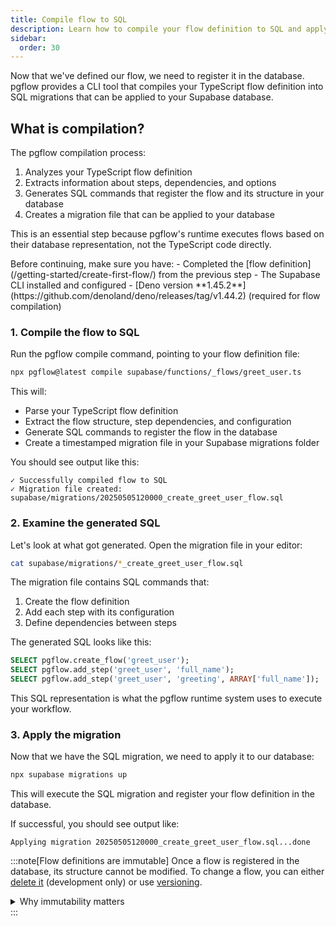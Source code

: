 ```yaml
---
title: Compile flow to SQL
description: Learn how to compile your flow definition to SQL and apply it to your database
sidebar:
  order: 30
---
```



Now that we've defined our flow, we need to register it in the database. pgflow provides a CLI tool that compiles your TypeScript flow definition into SQL migrations that can be applied to your Supabase database.

<NotProductionReady/>

## What is compilation?

The pgflow compilation process:

1. Analyzes your TypeScript flow definition
2. Extracts information about steps, dependencies, and options
3. Generates SQL commands that register the flow and its structure in your database
4. Creates a migration file that can be applied to your database

This is an essential step because pgflow's runtime executes flows based on their database representation, not the TypeScript code directly.

<Aside type="caution" title="Prerequisites">
Before continuing, make sure you have:
- Completed the [flow definition](/getting-started/create-first-flow/) from the previous step
- The Supabase CLI installed and configured
- [Deno version **1.45.2**](https://github.com/denoland/deno/releases/tag/v1.44.2) (required for flow compilation)
</Aside>

### 1. Compile the flow to SQL

Run the pgflow compile command, pointing to your flow definition file:

```bash frame="none"
npx pgflow@latest compile supabase/functions/_flows/greet_user.ts
```

This will:
- Parse your TypeScript flow definition
- Extract the flow structure, step dependencies, and configuration
- Generate SQL commands to register the flow in the database
- Create a timestamped migration file in your Supabase migrations folder

You should see output like this:

```
✓ Successfully compiled flow to SQL
✓ Migration file created: supabase/migrations/20250505120000_create_greet_user_flow.sql
```

### 2. Examine the generated SQL

Let's look at what got generated. Open the migration file in your editor:

```bash frame="none"
cat supabase/migrations/*_create_greet_user_flow.sql
```

The migration file contains SQL commands that:

1. Create the flow definition
2. Add each step with its configuration
3. Define dependencies between steps

The generated SQL looks like this:

```sql
SELECT pgflow.create_flow('greet_user');
SELECT pgflow.add_step('greet_user', 'full_name');
SELECT pgflow.add_step('greet_user', 'greeting', ARRAY['full_name']);
```

This SQL representation is what the pgflow runtime system uses to execute your workflow.

### 3. Apply the migration

Now that we have the SQL migration, we need to apply it to our database:

```bash frame="none"
npx supabase migrations up
```

This will execute the SQL migration and register your flow definition in the database.

If successful, you should see output like:

```
Applying migration 20250505120000_create_greet_user_flow.sql...done
```

:::note[Flow definitions are immutable]
Once a flow is registered in the database, its structure cannot be modified. To change a flow, you can either [delete it](/how-to/delete-flow-and-data/) (development only) or use [versioning](/how-to/version-your-flows/).

<details>
<summary>Why immutability matters</summary>

<br/>

**What does immutability mean?**

Once a flow is registered, you cannot modify its structure - no adding/removing steps, changing dependencies, or renaming steps.

**Why this protects production:**

- Running workflows continue safely through deployments
- Historical runs remain intact with their original structure  
- Flows behave consistently from start to finish
- Complete audit trails are preserved

This ensures your production workflows are stable, predictable, and never break mid-execution.
</details>
:::
